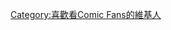 {{Userbox
  |border-c = #000000
  |border-s = 1
  |id-c     = #FFFFFF
  |id-s     = 12
  |id-fc    = #003399
  |info-c   = lightblue
  |info-s   = 9
  |info-fc  = #ffffff
  |id       = {{lang|zh|Comic Fans}}
  |info     = 這個用戶喜歡看'''[[COMIC FANS]]'''。
}}

[[Category:喜歡看Comic Fans的維基人]]